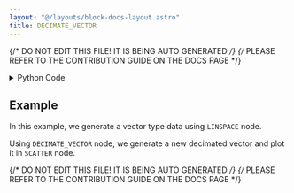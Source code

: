 ```yaml
---
layout: "@/layouts/block-docs-layout.astro"
title: DECIMATE_VECTOR
---
```


{/* DO NOT EDIT THIS FILE! IT IS BEING AUTO GENERATED */}
{/* PLEASE REFER TO THE CONTRIBUTION GUIDE ON THE DOCS PAGE */}


<PythonDocsDisplay docstring={docstring} />

<details>
<summary>Python Code</summary>

```python
from flojoy import flojoy, Vector


@flojoy
def DECIMATE_VECTOR(
    default: Vector,
    factor: int = 1,
) -> Vector:
    """The DECIMATE_VECTOR node returns the input vector by reducing the
    number of points by given factor

    Inputs
    ------
    default : Vector
        The input vector

    Parameters
    ----------
    factor : int
        Decimate factor which determines how many elements will be skipped
        between each selected element in the output vector

    Returns
    -------
    Vector
        Decimated vector
    """

    return Vector(v=default.v[::factor])

```

[Find this Flojoy Block on GitHub](https://github.com/flojoy-ai/blocks/blob/main/blocks/TRANSFORMERS/VECTOR_MANIPULATION/DECIMATE_VECTOR/DECIMATE_VECTOR.py)

</details>

## Example

<GetHelpWidget />

<AppDisplay app={app} blockName="DECIMATE_VECTOR" client:visible />

In this example, we generate a vector type data using `LINSPACE` node.

Using `DECIMATE_VECTOR` node, we generate a new decimated vector and plot it in `SCATTER` node.


{/* DO NOT EDIT THIS FILE! IT IS BEING AUTO GENERATED */}
{/* PLEASE REFER TO THE CONTRIBUTION GUIDE ON THE DOCS PAGE */}
